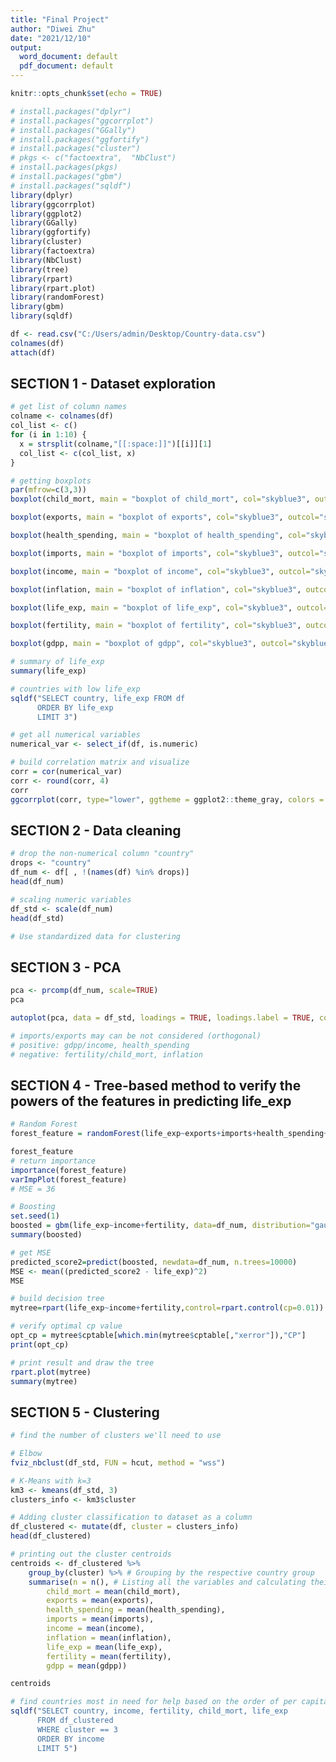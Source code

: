 ---
title: "Final Project"
author: "Diwei Zhu"
date: "2021/12/10"
output:
  word_document: default
  pdf_document: default
---

```{r setup, include=FALSE}
knitr::opts_chunk$set(echo = TRUE)
```

```{r library}
# install.packages("dplyr")
# install.packages("ggcorrplot")
# install.packages("GGally")
# install.packages("ggfortify")
# install.packages("cluster")
# pkgs <- c("factoextra",  "NbClust")
# install.packages(pkgs)
# install.packages("gbm")
# install.packages("sqldf")
library(dplyr)
library(ggcorrplot)
library(ggplot2)
library(GGally)
library(ggfortify)
library(cluster)
library(factoextra)
library(NbClust)
library(tree)
library(rpart)
library(rpart.plot)
library(randomForest)
library(gbm)
library(sqldf)
```

```{r import}
df <- read.csv("C:/Users/admin/Desktop/Country-data.csv")
colnames(df)
attach(df)
```

## SECTION 1 - Dataset exploration

```{r 1.1 - boxplots, fig.width = 8, fig.asp = .62}
# get list of column names
colname <- colnames(df)
col_list <- c()
for (i in 1:10) {
  x = strsplit(colname,"[[:space:]]")[[i]][1]
  col_list <- c(col_list, x)
}

# getting boxplots
par(mfrow=c(3,3))
boxplot(child_mort, main = "boxplot of child_mort", col="skyblue3", outcol="skyblue3", boxcol="darkorange2", whiskcol="darkorange2", medcol="darkorange2", staplecol="darkorange2")

boxplot(exports, main = "boxplot of exports", col="skyblue3", outcol="skyblue3", boxcol="darkorange2", whiskcol="darkorange2", medcol="darkorange2", staplecol="darkorange2")

boxplot(health_spending, main = "boxplot of health_spending", col="skyblue3", outcol="skyblue3", boxcol="darkorange2", whiskcol="darkorange2", medcol="darkorange2", staplecol="darkorange2")

boxplot(imports, main = "boxplot of imports", col="skyblue3", outcol="skyblue3", boxcol="darkorange2", whiskcol="darkorange2", medcol="darkorange2", staplecol="darkorange2")

boxplot(income, main = "boxplot of income", col="skyblue3", outcol="skyblue3", boxcol="darkorange2", whiskcol="darkorange2", medcol="darkorange2", staplecol="darkorange2")

boxplot(inflation, main = "boxplot of inflation", col="skyblue3", outcol="skyblue3", boxcol="darkorange2", whiskcol="darkorange2", medcol="darkorange2", staplecol="darkorange2")

boxplot(life_exp, main = "boxplot of life_exp", col="skyblue3", outcol="skyblue3", boxcol="darkorange2", whiskcol="darkorange2", medcol="darkorange2", staplecol="darkorange2")

boxplot(fertility, main = "boxplot of fertility", col="skyblue3", outcol="skyblue3", boxcol="darkorange2", whiskcol="darkorange2", medcol="darkorange2", staplecol="darkorange2")

boxplot(gdpp, main = "boxplot of gdpp", col="skyblue3", outcol="skyblue3", boxcol="darkorange2", whiskcol="darkorange2", medcol="darkorange2", staplecol="darkorange2")
```

```{r 1.2 - life_exp}
# summary of life_exp
summary(life_exp)

# countries with low life_exp
sqldf("SELECT country, life_exp FROM df
      ORDER BY life_exp
      LIMIT 3")
```


```{r 1.3 - correlation figure}
# get all numerical variables
numerical_var <- select_if(df, is.numeric)

# build correlation matrix and visualize
corr = cor(numerical_var)
corr <- round(corr, 4)
corr
ggcorrplot(corr, type="lower", ggtheme = ggplot2::theme_gray, colors = c("skyblue3", "white", "darkorange2"))
```

## SECTION 2 - Data cleaning

```{r 2.1 - numerical value}
# drop the non-numerical column "country"
drops <- "country"
df_num <- df[ , !(names(df) %in% drops)]
head(df_num)
```

```{r 2.2 - standardization}
# scaling numeric variables
df_std <- scale(df_num) 
head(df_std)

# Use standardized data for clustering
```

## SECTION 3 - PCA

```{r 3.1 - PCA }
pca <- prcomp(df_num, scale=TRUE)
pca

autoplot(pca, data = df_std, loadings = TRUE, loadings.label = TRUE, col="skyblue3", loadings.colour= "darkorange2", loadings.label.colour = "darkorange2", main = "PCA")

# imports/exports may can be not considered (orthogonal)
# positive: gdpp/income, health_spending 
# negative: fertility/child_mort, inflation
```

## SECTION 4 - Tree-based method to verify the powers of the features in predicting life_exp

```{r 4.1 - Feature importance selection}
# Random Forest
forest_feature = randomForest(life_exp~exports+imports+health_spending+inflation+income+gdpp+fertility, ntree=10000, data=df_num, importance=TRUE, na.action=na.omit)

forest_feature
# return importance
importance(forest_feature)
varImpPlot(forest_feature)
# MSE = 36
```


```{r 4.2 - based on selection result and PCA result, we include 2 features, BOOSTING}
# Boosting
set.seed(1) 
boosted = gbm(life_exp~income+fertility, data=df_num, distribution="gaussian",n.trees=10000, interaction.depth=4)
summary(boosted) 

# get MSE
predicted_score2=predict(boosted, newdata=df_num, n.trees=10000)
MSE <- mean((predicted_score2 - life_exp)^2) 
MSE
```


```{r 4.3 - Decision Tree}
# build decision tree
mytree=rpart(life_exp~income+fertility,control=rpart.control(cp=0.01))

# verify optimal cp value
opt_cp = mytree$cptable[which.min(mytree$cptable[,"xerror"]),"CP"]
print(opt_cp)

# print result and draw the tree
rpart.plot(mytree)
summary(mytree)
```


## SECTION 5 - Clustering

```{r 5.1 - Elbow}
# find the number of clusters we'll need to use

# Elbow
fviz_nbclust(df_std, FUN = hcut, method = "wss")
```


```{r 5.2 - create clusters}
# K-Means with k=3
km3 <- kmeans(df_std, 3)
clusters_info <- km3$cluster

# Adding cluster classification to dataset as a column
df_clustered <- mutate(df, cluster = clusters_info)
head(df_clustered)
```


```{r 5.3 - view cluster centers}
# printing out the cluster centroids
centroids <- df_clustered %>%
    group_by(cluster) %>% # Grouping by the respective country group
    summarise(n = n(), # Listing all the variables and calculating their means
        child_mort = mean(child_mort),
        exports = mean(exports),
        health_spending = mean(health_spending),
        imports = mean(imports),
        income = mean(income),
        inflation = mean(inflation),
        life_exp = mean(life_exp),
        fertility = mean(fertility),
        gdpp = mean(gdpp))

centroids
```

```{r 5.4 - find countries most-in-need}
# find countries most in need for help based on the order of per capita income
sqldf("SELECT country, income, fertility, child_mort, life_exp
      FROM df_clustered 
      WHERE cluster == 3 
      ORDER BY income
      LIMIT 5")
```



